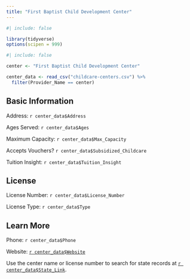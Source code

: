 ```yaml
---
title: "First Baptist Child Development Center"
---
```


```r
#| include: false

library(tidyverse)
options(scipen = 999)
```

```r
#| include: false

center <- "First Baptist Child Development Center"

center_data <- read_csv("childcare-centers.csv") %>%
  filter(Provider_Name == center) 
```

## Basic Information

Address: `r center_data$Address`

Ages Served: `r center_data$Ages`

Maximum Capacity: `r center_data$Max_Capacity`

Accepts Vouchers? `r center_data$Subsidized_Childcare`

Tuition Insight: `r center_data$Tuition_Insight`

## License

License Number: `r center_data$License_Number`

License Type: `r center_data$Type`

## Learn More

Phone: `r center_data$Phone`

Website: [`r center_data$Website`](%60r%20center_data$Website%60){target="“_blank”"}

Use the center name or license number to search for state records at [`r center_data$State_Link`](%60r%20center_data$State_Link%60){target="“_blank”"}.
